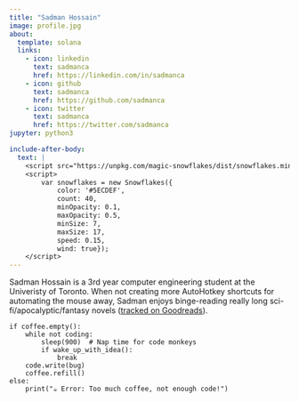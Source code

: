 ```yaml
---
title: "Sadman Hossain"
image: profile.jpg
about:
  template: solana
  links:
    - icon: linkedin
      text: sadmanca
      href: https://linkedin.com/in/sadmanca
    - icon: github
      text: sadmanca
      href: https://github.com/sadmanca
    - icon: twitter
      text: sadmanca
      href: https://twitter.com/sadmanca
jupyter: python3      

include-after-body:
  text: |
    <script src="https://unpkg.com/magic-snowflakes/dist/snowflakes.min.js"></script>
    <script>
        var snowflakes = new Snowflakes({
            color: '#5ECDEF',
            count: 40,
            minOpacity: 0.1,
            maxOpacity: 0.5,
            minSize: 7,
            maxSize: 17,
            speed: 0.15,
            wind: true});
    </script>
---
```


:::{#hero-heading}

Sadman Hossain is a 3rd year computer engineering student at the Univeristy of Toronto. When not creating more AutoHotkey shortcuts for automating the mouse away, Sadman enjoys binge-reading really long sci-fi/apocalyptic/fantasy novels ([tracked on Goodreads](https://www.goodreads.com/review/list/152185079-sadman-hossain)).

```.python
if coffee.empty():
    while not coding:
        sleep(900)  # Nap time for code monkeys
        if wake_up_with_idea():
            break
    code.write(bug)
    coffee.refill()
else:
    print("☕ Error: Too much coffee, not enough code!")
```

:::